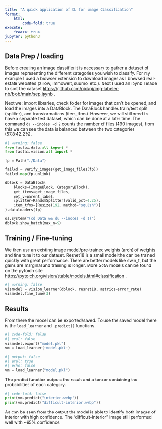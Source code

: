 ```yaml
---
title: "A quick application of DL for image Classification"
format:
    html:
        code-fold: true
execute: 
    freeze: true
jupyter: python3
---
```

## Data Prep / loading
Before creating an Image classifier it is necessary to gather a dataset of images representing the different categories you wish to classify. 
For my example I used a browser extension to download images as I browsed real-estate websites (zillow, immowelt, suumo, etc.). 
Next I used an ipynb I made to sort the dataset <https://github.com/pickpj/img-labeler-nb/blob/main/sep.ipynb> .

Next we: import libraries, check folder for images that can't be opened, and load the images into a DataBlock. The DataBlock handles train/test split (splitter), and transformations (item_tfms). However, we will still need to have a separate test dataset, which can be done at a later time.
The command `du --inodes -d 2` counts the number of files (490 images), from this we can see the data is balanced between the two categories (57.8:42.2%). 
```python
#| warning: false
from fastai.data.all import *
from fastai.vision.all import *

fp = Path("./Data")

failed = verify_images(get_image_files(fp))
failed.map(fp.unlink)

dblock = DataBlock(
    blocks=(ImageBlock, CategoryBlock), 
    get_items=get_image_files, 
    get_y=parent_label,
    splitter=RandomSplitter(valid_pct=0.25),
    item_tfms=[Resize(192, method="squish")]
).dataloaders(fp)

os.system("(cd Data && du --inodes -d 2)")
dblock.show_batch(max_n=9)
```

## Training / Fine-tuning
We then use an existing image model/pre-trained weights (arch) of weights and fine tune it to our dataset. Resnet18 is a small model the can be trained quickly with great performance. There are better models like swin_t, but the gains are marginal and training is longer. More SotA models can be found on the pytorch site <https://pytorch.org/vision/stable/models.html#classification> .

```python
#| warning: false
vismodel = vision_learner(dblock, resnet18, metrics=error_rate)
vismodel.fine_tune(3)
```
## Results
From there the model can be exported/saved. To use the saved model there is the `load_learner` and `.predict()` functions. 
```python
#| code-fold: false
#| eval: false
vismodel.export("model.pkl")
vm = load_learner("model.pkl")
```
```python
#| output: false
#| eval: true
#| echo: false
vm = load_learner("model.pkl")
```
The predict function outputs the result and a tensor containing the probabilities of each category. 
```python
#| code-fold: false
print(vm.predict("interior.webp"))
print(vm.predict("difficult-interior.webp"))
```
As can be seen from the output the model is able to identify both images of interior with high confidence. The "difficult-interior" image still performed well with ~95% confidence.
